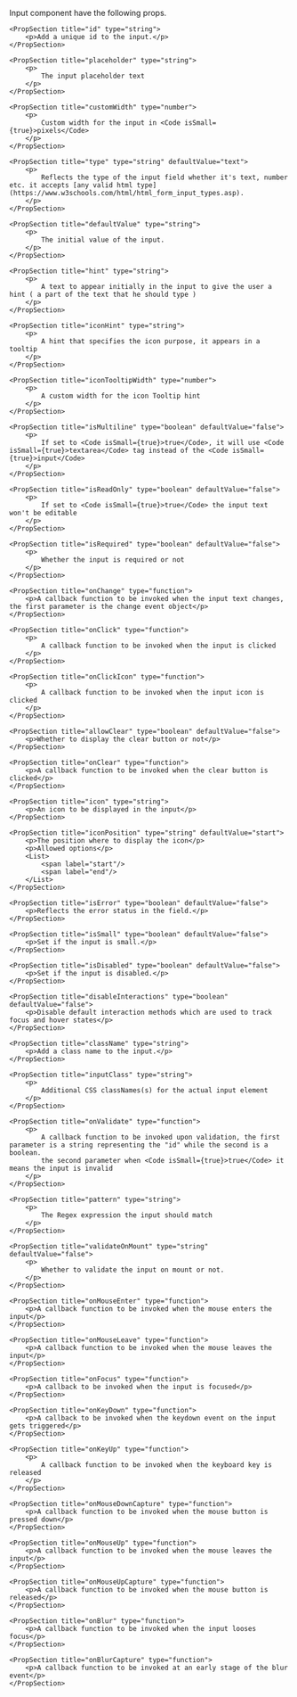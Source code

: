 
<PackageInstallGuide packageName="@wpmudev/sui-input" />

<Section title="Props" border={true}>
	<p>Input component have the following props.</p>

	<PropSection title="id" type="string">
		<p>Add a unique id to the input.</p>
	</PropSection>

	<PropSection title="placeholder" type="string">
		<p>
			The input placeholder text
		</p>
	</PropSection>

	<PropSection title="customWidth" type="number">
		<p>
			Custom width for the input in <Code isSmall={true}>pixels</Code>
		</p>
	</PropSection>

	<PropSection title="type" type="string" defaultValue="text">
		<p>
			Reflects the type of the input field whether it's text, number etc. it accepts [any valid html type](https://www.w3schools.com/html/html_form_input_types.asp).
		</p>
	</PropSection>

	<PropSection title="defaultValue" type="string">
		<p>
			The initial value of the input.
		</p>
	</PropSection>

	<PropSection title="hint" type="string">
		<p>
			A text to appear initially in the input to give the user a hint ( a part of the text that he should type )
		</p>
	</PropSection>

	<PropSection title="iconHint" type="string">
		<p>
			A hint that specifies the icon purpose, it appears in a tooltip
		</p>
	</PropSection>

	<PropSection title="iconTooltipWidth" type="number">
		<p>
			A custom width for the icon Tooltip hint
		</p>
	</PropSection>

	<PropSection title="isMultiline" type="boolean" defaultValue="false">
		<p>
			If set to <Code isSmall={true}>true</Code>, it will use <Code isSmall={true}>textarea</Code> tag instead of the <Code isSmall={true}>input</Code>
		</p>
	</PropSection>
	
	<PropSection title="isReadOnly" type="boolean" defaultValue="false">
		<p>
			If set to <Code isSmall={true}>true</Code> the input text won't be editable
		</p>
	</PropSection>

	<PropSection title="isRequired" type="boolean" defaultValue="false">
		<p>
			Whether the input is required or not
		</p>
	</PropSection>

	<PropSection title="onChange" type="function">
		<p>A callback function to be invoked when the input text changes, the first parameter is the change event object</p>
	</PropSection>

	<PropSection title="onClick" type="function">
		<p>
			A callback function to be invoked when the input is clicked
		</p>
	</PropSection>

	<PropSection title="onClickIcon" type="function">
		<p>
			A callback function to be invoked when the input icon is clicked
		</p>
	</PropSection>

	<PropSection title="allowClear" type="boolean" defaultValue="false">
		<p>Whether to display the clear button or not</p>
	</PropSection>

	<PropSection title="onClear" type="function">
		<p>A callback function to be invoked when the clear button is clicked</p>
	</PropSection>
	
	<PropSection title="icon" type="string">
		<p>An icon to be displayed in the input</p>
	</PropSection>

	<PropSection title="iconPosition" type="string" defaultValue="start">
		<p>The position where to display the icon</p>
		<p>Allowed options</p>
		<List>
			<span label="start"/>
			<span label="end"/>
		</List>
	</PropSection>
	
	<PropSection title="isError" type="boolean" defaultValue="false">
		<p>Reflects the error status in the field.</p>
	</PropSection>
	
	<PropSection title="isSmall" type="boolean" defaultValue="false">
		<p>Set if the input is small.</p>
	</PropSection>
	
	<PropSection title="isDisabled" type="boolean" defaultValue="false">
		<p>Set if the input is disabled.</p>
	</PropSection>

	<PropSection title="disableInteractions" type="boolean" defaultValue="false">
		<p>Disable default interaction methods which are used to track focus and hover states</p>
	</PropSection>

	<PropSection title="className" type="string">
		<p>Add a class name to the input.</p>
	</PropSection>

	<PropSection title="inputClass" type="string">
		<p>
			Additional CSS classNames(s) for the actual input element 
		</p>
	</PropSection>

	<PropSection title="onValidate" type="function">
		<p>
			A callback function to be invoked upon validation, the first parameter is a string representing the "id" while the second is a boolean.
			the second parameter when <Code isSmall={true}>true</Code> it means the input is invalid
		</p>
	</PropSection>

	<PropSection title="pattern" type="string">
		<p>
			The Regex expression the input should match
		</p>
	</PropSection>

	<PropSection title="validateOnMount" type="string" defaultValue="false">
		<p>
			Whether to validate the input on mount or not.
		</p>
	</PropSection>

    <PropSection title="onMouseEnter" type="function">
		<p>A callback function to be invoked when the mouse enters the input</p>
	</PropSection>

	<PropSection title="onMouseLeave" type="function">
		<p>A callback function to be invoked when the mouse leaves the input</p>
	</PropSection>

	<PropSection title="onFocus" type="function">
		<p>A callback to be invoked when the input is focused</p>
	</PropSection>

	<PropSection title="onKeyDown" type="function">
		<p>A callback to be invoked when the keydown event on the input gets triggered</p>
	</PropSection>

	<PropSection title="onKeyUp" type="function">
		<p>
			A callback function to be invoked when the keyboard key is released
		</p>
	</PropSection>

	<PropSection title="onMouseDownCapture" type="function">
		<p>A callback function to be invoked when the mouse button is pressed down</p>
	</PropSection>

	<PropSection title="onMouseUp" type="function">
		<p>A callback function to be invoked when the mouse leaves the input</p>
	</PropSection>

	<PropSection title="onMouseUpCapture" type="function">
		<p>A callback function to be invoked when the mouse button is released</p>
	</PropSection>

	<PropSection title="onBlur" type="function">
		<p>A callback function to be invoked when the input looses focus</p>
	</PropSection>

	<PropSection title="onBlurCapture" type="function">
		<p>A callback function to be invoked at an early stage of the blur event</p>
	</PropSection>

</Section>

<CommonPropsNotice />